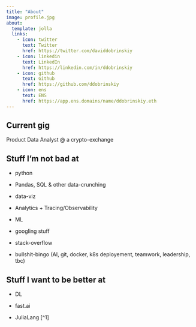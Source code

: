 ```yaml
---
title: "About"
image: profile.jpg
about:
  template: jolla
  links:
    - icon: twitter
      text: Twitter
      href: https://twitter.com/daviddobrinskiy
    - icon: linkedin
      text: LinkedIn
      href: https://linkedin.com/in/ddobrinskiy
    - icon: github
      text: Github
      href: https://github.com/ddobrinskiy
    - icon: ens 
      text: ENS
      href: https://app.ens.domains/name/ddobrinskiy.eth
---
```



## Current gig

Product Data Analyst @ a crypto-exchange

## Stuff I'm not bad at

* python

* Pandas, SQL & other data-crunching

* data-viz

* Analytics + Tracing/Observability

* ML

* googling stuff

* stack-overflow

* bullshit-bingo (AI, git, docker, k8s deployement, teamwork, leadership, tbc)

## Stuff I want to be better at

* DL

* fast.ai

* JuliaLang [^1]

[1]: because why not

